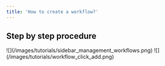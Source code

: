```yaml
---
title: 'How to create a workflow?'
---
```


## Step by step procedure

<Steps>
  <Step title="On the sidebar, &#x22;Workflows&#x22;">
    ![](/images/tutorials/sidebar_management_workflows.png)
  </Step>

  <Step title="Then click &#x22;Add&#x22;">
    ![](/images/tutorials/workflow_click_add.png)
  </Step>

  <Step title="Change Workflow title.">

  </Step>

  <Step title="Add &#x22;Trigger&#x22;." />

  <Step title="Add Modules." />

  <Step title="Click Save." />
</Steps>